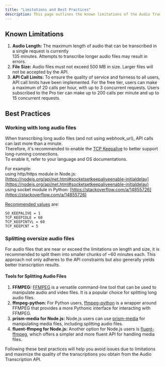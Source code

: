 ```yaml
---
title: "Limitations and Best Practices"
description: This page outlines the known limitations of the Audio Transcription API and offers best practices for ensuring a seamless transcription experience.
---
```


## Known Limitations

1. **Audio Length:** The maximum length of audio that can be transcribed in a single request is currently  
135 minutes. Attempts to transcribe longer audio files may result in errors.
2. **File Size:** Audio files must not exceed 500 MB in size. Larger files will not be accepted by the API.
3. **API Call Limits:** To ensure the quality of service and fairness to all users, API call limits have been implemented. For the free tier, users can make a maximum of 20 calls per hour, with up to 3 concurrent requests. Users subscribed to the Pro tier can make up to 200 calls per minute and up to 15 concurrent requests.

## Best Practices

### Working with long audio files

When transcribing long audio files (and not using webhook\_url), API calls can last more than a minute.  
Therefore, it's recommended to enable the [TCP Keepalive](https://tldp.org/HOWTO/html%5Fsingle/TCP-Keepalive-HOWTO/) to better support long-running connections.  
To enable it, refer to your language and OS documentations. 

For example:  
using http/https module in Node.js: [https://nodejs.org/api/net.html#socketsetkeepaliveenable-initialdelay](https://nodejs.org/api/net.html#socketsetkeepaliveenable-initialdelay)  
using socket module in Python: [https://stackoverflow.com/a/14855726](https://stackoverflow.com/a/14855726)

[Recommended values](https://cloud.google.com/compute/docs/troubleshooting/general-tips#idle-connections) are:

```
SO_KEEPALIVE = 1
TCP_KEEPIDLE = 60
TCP_KEEPINTVL = 60
TCP_KEEPCNT = 5
```

### Splitting oversize audio files

For audio files that are near or exceed the limitations on length and size, it is recommended to split them into smaller chunks of \~60 minutes each. This approach not only adheres to the API constraints but also generally yields better transcription results.

#### Tools for Splitting Audio Files

1. **FFMPEG:** [FFMPEG](https://ffmpeg.org/) is a versatile command-line tool that can be used to manipulate audio and video files. It is a popular choice for splitting long audio files.
2. **ffmpeg-python:** For Python users, [ffmpeg-python](https://github.com/kkroening/ffmpeg-python) is a wrapper around FFMPEG that provides a more Pythonic interface for interacting with FFMPEG.
3. **prism-media for Node.js:** Node.js users can use [prism-media](https://www.npmjs.com/package/prism-media) for manipulating media files, including splitting audio files.
4. **fluent-ffmpeg for Node.js:** Another option for Node.js users is [fluent-ffmpeg](https://github.com/fluent-ffmpeg/node-fluent-ffmpeg), which offers a simpler and more fluent API for handling media files.

Following these best practices will help you avoid issues due to limitations and maximize the quality of the transcriptions you obtain from the Audio Transcription API.